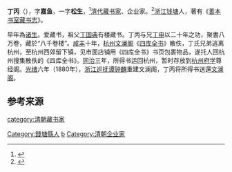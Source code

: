 '''丁丙'''（{{bd|1832年||1899年||}}），字'''嘉鱼'''，一字'''松生'''，<ref>{{Cite journal |last=翁福清 |date=2005-03-30 |title=杭州乡邦文化的功臣——丁丙 |url=https://kns.cnki.net/kcms/detail/detail.aspx?dbcode=CJFD&dbname=CJFD2005&filename=DFBW200501014&uniplatform=NZKPT&v=wiPGahna3Nsp3BSqATsHn_-fe5ITNLrTP3s3-vCkUzh0GXh_3S0SqiAHtHOuVM9b |journal=东方博物 |publisher=浙江省博物馆 |issue=2005年第1期 |page=77-81 |via=知网}}</ref>[[清代|清代]][[藏书家|藏书家]]、企业家。<ref>{{Cite journal |last=万蔚萍 |date=2012-12-01 |title=藏书事业与社会事业交互联动的革故鼎新——论丁丙及其八千卷楼的再一历史性杰出贡献 |url=https://kns.cnki.net/kcms/detail/detail.aspx?dbcode=CPFD&dbname=CPFDLAST2017&filename=TYGB201212001015&uniplatform=NZKPT&v=col25grfvXFwMa_7gvI8v8AARig6kso7CSXVBF2Psrx9Q9UlEKP5Faicv9fsAByBeSXAdH3rJkw%3d |journal=天一阁文丛 |issue=第十辑 |via=知网}}</ref>[[浙江|浙江]][[钱塘县|钱塘]]人，著有《[[善本书室藏书志|善本书室藏书志]]》。

早年為[[诸生|诸生]]。爱藏书，祖父[[丁国典|丁国典]]有楼藏书。丁丙与兄[[丁申|丁申]]以二十年之功，聚書八万卷，藏於“八千卷楼”。[[咸丰|咸丰]]十年，[[杭州|杭州]][[文澜阁|文澜阁]]《[[四库全书|四库全书]]》散佚，丁氏兄弟逃离杭州，至杭州西郊留下镇，见市面店铺用《四库全书》书页包裹物品，遂托人回杭州搜集散佚的《四库全书》。[[同治|同治]]三年，所得书运回杭州，暂时存放到[[杭州府学|杭州府学]]尊经阁。[[光绪|光绪]]六年（1880年），[[浙江巡抚|浙江巡抚]][[谭钟麟|谭钟麟]]重建文澜阁，丁丙将所得书送還[[文澜阁|文澜阁]]。
== 参考来源 ==
{{reflist}}
{{清朝人物小作品}}
{{normdaten}}
{{DEFAULTSORT:ding bing}}
[[category:清朝藏书家|category:清朝藏书家]]
[[Category:錢塘縣人|Category:錢塘縣人]]
[[Category:頭髮巷丁氏|b]]
[[Category:清朝企业家|Category:清朝企业家]]